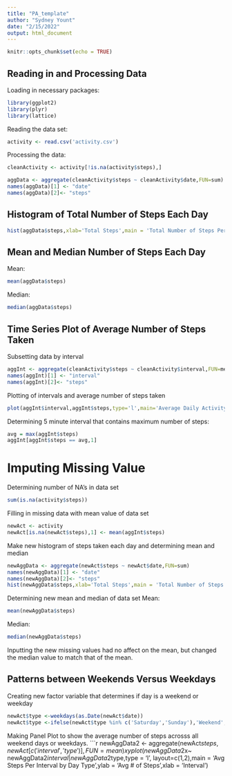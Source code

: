 ---
title: "PA_template"
author: "Sydney Yount"
date: "2/15/2022"
output: html_document
---

```{r setup, include=FALSE}
knitr::opts_chunk$set(echo = TRUE)
```

## Reading in and Processing Data

Loading in necessary packages:
```{r}
library(ggplot2)
library(plyr)
library(lattice)
```
 
Reading the data set: 
```{r}
activity <- read.csv('activity.csv')
```
Processing the data:
```{r}
cleanActivity <- activity[!is.na(activity$steps),]

aggData <- aggregate(cleanActivity$steps ~ cleanActivity$date,FUN=sum)
names(aggData)[1] <- "date"
names(aggData)[2]<- "steps"
```

## Histogram of Total Number of Steps Each Day

```{r,aggData}
hist(aggData$steps,xlab='Total Steps',main = 'Total Number of Steps Per Day')
```

## Mean and Median Number of Steps Each Day
Mean: 
```{r}
mean(aggData$steps)
```
Median:
```{r}
median(aggData$steps)
```
## Time Series Plot of Average Number of Steps Taken
Subsetting data by interval
```{r}
aggInt <- aggregate(cleanActivity$steps ~ cleanActivity$interval,FUN=mean)
names(aggInt)[1] <- "interval"
names(aggInt)[2]<- "steps"
```
Plotting of intervals and average number of steps taken 
```{r}
plot(aggInt$interval,aggInt$steps,type='l',main='Average Daily Activity Pattern',xlab = 'Interval',ylab='Average # of Steps')
```
Determining 5 minute interval that contains maximum number of steps:
```{r}
avg = max(aggInt$steps)
aggInt[aggInt$steps == avg,1]
```
# Imputing Missing Value
Determining number of NA's in data set
```{r}
sum(is.na(activity$steps))
```
Filling in missing data with mean value of data set
```{r}
newAct <- activity
newAct[is.na(newAct$steps),1] <- mean(aggInt$steps)
```
Make new histogram of steps taken each day and determining mean and median
```{r}
newAggData <- aggregate(newAct$steps ~ newAct$date,FUN=sum)
names(newAggData)[1] <- "date"
names(newAggData)[2]<- "steps"
hist(newAggData$steps,xlab='Total Steps',main = 'Total Number of Steps Per Day')
```
Determining new mean and median of data set
Mean:
```{r}
mean(newAggData$steps)
```
Median:
```{r}
median(newAggData$steps)
```
Inputting the new missing values had no affect on the mean, but changed the median value to match that of the mean. 

## Patterns between Weekends Versus Weekdays
Creating new factor variable that determines if day is a weekend or weekday
```{r}
newAct$type <-weekdays(as.Date(newAct$date))
newAct$type <-ifelse(newAct$type %in% c('Saturday','Sunday'),'Weekend','Weekday')
```
Making Panel Plot to show the average number of steps acrosss all weekend days or weekdays.
```{r}
newAggData2 <- aggregate(newAct$steps, newAct[c('interval','type')],FUN=mean)
xyplot(newAggData2$x~ newAggData2$interval|newAggData2$type,type = 'l', layout=c(1,2),main = 'Avg Steps Per Interval by Day Type',ylab = 'Avg # of Steps',xlab = 'Interval')